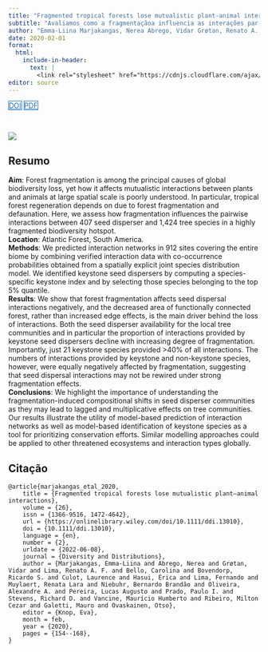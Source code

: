 ```yaml
---
title: "Fragmented tropical forests lose mutualistic plant-animal interactions"
subtitle: "Avaliamos como a fragmentaçãoa influencia as interações par-a-par entre 407 espécies de dispersores de sementes e 1424 espécies de árvores em um hotspot de biodiversidade altamente fragmentado."
author: "Emma-Liina Marjakangas, Nerea Abrego, Vidar Grøtan, Renato A. F. de Lima, Carolina Bello, Ricardo S. Bovendorp, Laurence Culot, Érica Hasui, Fernando Lima, Renata Lara Muylaert, Bernardo Brandão Niebuhr, Alexandre A. Oliveira, Lucas Augusto Pereira, Paulo I. Prado, Richard D. Stevens, Maurício Humberto Vancine, Milton Cezar Ribeiro, Mauro Galetti, Otso Ovaskainen"
date: 2020-02-01
format:
  html:
    include-in-header: 
      text: |
        <link rel="stylesheet" href="https://cdnjs.cloudflare.com/ajax/libs/font-awesome/6.5.0/css/all.min.css">
editor: source
---
```


<div class="mt-4 d-flex flex-row flex-wrap gap-1 justify-content-left justify-content-sm-start" role="group" aria-label="Links">
  <a href="https://doi.org/10.1111/ddi.13010" class="btn btn-custom text-capitalize" target="_blank"><i class="ai ai-doi me-1"></i>DOI</a>
  <a href="/publications/2020-marjakangas-etal.pdf" class="btn btn-custom text-capitalize" target="_blank"><i class="bi bi-file-earmark-pdf me-1"></i>PDF</a>
</div>

<style>
  .btn-custom {
    background-color: white;
    border: 1px solid #1c6cbe; /* Borda azul */
    color: #1c6cbe; /* Texto azul */
    transition: background-color 0.3s, color 0.3s;
  }
  .btn-custom:hover {
    background-color: #1c6cbe; /* Cor de fundo azul ao passar o mouse */
    color: white; /* Texto branco */
  }
</style>

<br> 

![](featured.png)

## Resumo

**Aim**: Forest fragmentation is among the principal causes of global biodiversity loss, yet how it affects mutualistic interactions between plants and animals at large spatial scale is poorly understood. In particular, tropical forest regeneration depends on due to forest fragmentation and defaunation. Here, we assess how fragmentation influences the pairwise interactions between 407 seed disperser and 1,424 tree species in a highly fragmented biodiversity hotspot.\
**Location**: Atlantic Forest, South America.\
**Methods**: We predicted interaction networks in 912 sites covering the entire biome by combining verified interaction data with co-occurrence probabilities obtained from a spatially explicit joint species distribution model. We identified keystone seed dispersers by computing a species-specific keystone index and by selecting those species belonging to the top 5% quantile.\
**Results**: We show that forest fragmentation affects seed dispersal interactions negatively, and the decreased area of functionally connected forest, rather than increased edge effects, is the main driver behind the loss of interactions. Both the seed disperser availability for the local tree communities and in particular the proportion of interactions provided by keystone seed dispersers decline with increasing degree of fragmentation. Importantly, just 21 keystone species provided \>40% of all interactions. The numbers of interactions provided by keystone and non-keystone species, however, were equally negatively affected by fragmentation, suggesting that seed dispersal interactions may not be rewired under strong fragmentation effects.\
**Conclusions**: We highlight the importance of understanding the fragmentation-induced compositional shifts in seed disperser communities as they may lead to lagged and multiplicative effects on tree communities. Our results illustrate the utility of model-based prediction of interaction networks as well as model-based identification of keystone species as a tool for prioritizing conservation efforts. Similar modelling approaches could be applied to other threatened ecosystems and interaction types globally.

## Citação

```         
@article{marjakangas_etal_2020,
    title = {Fragmented tropical forests lose mutualistic plant–animal interactions},
    volume = {26},
    issn = {1366-9516, 1472-4642},
    url = {https://onlinelibrary.wiley.com/doi/10.1111/ddi.13010},
    doi = {10.1111/ddi.13010},
    language = {en},
    number = {2},
    urldate = {2022-06-08},
    journal = {Diversity and Distributions},
    author = {Marjakangas, Emma‐Liina and Abrego, Nerea and Grøtan, Vidar and Lima, Renato A. F. and Bello, Carolina and Bovendorp, Ricardo S. and Culot, Laurence and Hasui, Érica and Lima, Fernando and Muylaert, Renata Lara and Niebuhr, Bernardo Brandão and Oliveira, Alexandre A. and Pereira, Lucas Augusto and Prado, Paulo I. and Stevens, Richard D. and Vancine, Maurício Humberto and Ribeiro, Milton Cezar and Galetti, Mauro and Ovaskainen, Otso},
    editor = {Knop, Eva},
    month = feb,
    year = {2020},
    pages = {154--168},
}
```

